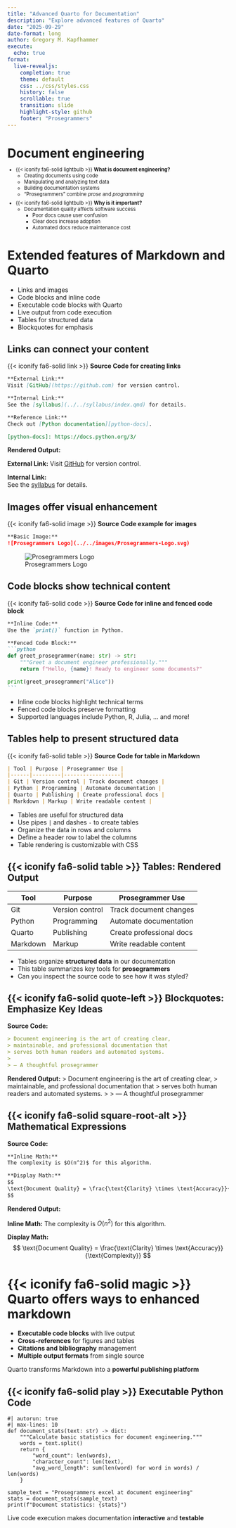 ```yaml
---
title: "Advanced Quarto for Documentation"
description: "Explore advanced features of Quarto"
date: "2025-09-29"
date-format: long
author: Gregory M. Kapfhammer
execute:
  echo: true
format:
  live-revealjs:
    completion: true
    theme: default
    css: ../css/styles.css
    history: false
    scrollable: true
    transition: slide
    highlight-style: github
    footer: "Prosegrammers"
---
```


# Document engineering

::: {.fragment style="margin-top: -0.5em; font-size: 0.80em;"} 

- {{< iconify fa6-solid lightbulb >}} **What is document engineering?**
    - Creating documents using code
    - Manipulating and analyzing text data
    - Building documentation systems
    - "Prosegrammers" combine *prose* and *programming*

:::

::: {.fragment style="margin-top: -0.5em; font-size: 0.80em;"}

- {{< iconify fa6-solid lightbulb >}} **Why is it important?**
    - Documentation quality affects software success
        - Poor docs cause user confusion
        - Clear docs increase adoption
        - Automated docs reduce maintenance cost

:::

# Extended features of Markdown and Quarto

::: fragment

- Links and images
- Code blocks and inline code
- Executable code blocks with Quarto
- Live output from code execution
- Tables for structured data
- Blockquotes for emphasis

:::

## Links can connect your content

{{< iconify fa6-solid link >}} **Source Code for creating links**

```markdown
**External Link:**
Visit [GitHub](https://github.com) for version control.

**Internal Link:**
See the [syllabus](../../syllabus/index.qmd) for details.

**Reference Link:**
Check out [Python documentation][python-docs].

[python-docs]: https://docs.python.org/3/
```

**Rendered Output:**

**External Link:**
Visit [GitHub](https://github.com) for version control.

**Internal Link:**  
See the [syllabus](../../syllabus/index.qmd) for details.

## Images offer visual enhancement

{{< iconify fa6-solid image >}} **Source Code example for images**

```markdown
**Basic Image:**
![Prosegrammers Logo](../../images/Prosegrammers-Logo.svg)
```

![Prosegrammers Logo](../../images/Prosegrammers-Logo.svg)

## Code blocks show technical content

{{< iconify fa6-solid code >}} **Source Code for inline and fenced code block**

````markdown
**Inline Code:**
Use the `print()` function in Python.

**Fenced Code Block:**
```python
def greet_prosegrammer(name: str) -> str:
    """Greet a document engineer professionally."""
    return f"Hello, {name}! Ready to engineer some documents?"

print(greet_prosegrammer("Alice"))
```
````

::: incremental

- Inline code blocks highlight technical terms
- Fenced code blocks preserve formatting
- Supported languages include Python, R, Julia, ... and more!

:::

## Tables help to present structured data

{{< iconify fa6-solid table >}} **Source Code for table in Markdown**

```markdown
| Tool | Purpose | Prosegrammer Use |
|------|---------|------------------|
| Git | Version control | Track document changes |
| Python | Programming | Automate documentation |
| Quarto | Publishing | Create professional docs |
| Markdown | Markup | Write readable content |
```

::: incremental

- Tables are useful for structured data
- Use pipes `|` and dashes `-` to create tables
- Organize the data in rows and columns
- Define a header row to label the columns
- Table rendering is customizable with CSS

:::

## {{< iconify fa6-solid table >}} Tables: Rendered Output


| Tool | Purpose | Prosegrammer Use |
|------|---------|------------------|
| Git | Version control | Track document changes |
| Python | Programming | Automate documentation |
| Quarto | Publishing | Create professional docs |
| Markdown | Markup | Write readable content |


::: fragment

- Tables organize **structured data** in our documentation
- This table summarizes key tools for **prosegrammers**
- Can you inspect the source code to see how it was styled?

:::

## {{< iconify fa6-solid quote-left >}} Blockquotes: Emphasize Key Ideas

**Source Code:**
```markdown
> Document engineering is the art of creating clear, 
> maintainable, and professional documentation that 
> serves both human readers and automated systems.
>
> — A thoughtful prosegrammer
```

**Rendered Output:**
> Document engineering is the art of creating clear, 
> maintainable, and professional documentation that 
> serves both human readers and automated systems.
>
> — A thoughtful prosegrammer

## {{< iconify fa6-solid square-root-alt >}} Mathematical Expressions

**Source Code:**
```markdown
**Inline Math:**
The complexity is $O(n^2)$ for this algorithm.

**Display Math:**
$$
\text{Document Quality} = \frac{\text{Clarity} \times \text{Accuracy}}{\text{Complexity}}
$$
```

**Rendered Output:**

**Inline Math:**
The complexity is $O(n^2)$ for this algorithm.

**Display Math:**
$$
\text{Document Quality} = \frac{\text{Clarity} \times \text{Accuracy}}{\text{Complexity}}
$$

# {{< iconify fa6-solid magic >}} Quarto offers ways to enhanced markdown

::: {.incremental}
- **Executable code blocks** with live output
- **Cross-references** for figures and tables  
- **Citations and bibliography** management
- **Multiple output formats** from single source
:::

::: {.fragment .fade .boxed-content style="font-size: 1.0em;"}
Quarto transforms Markdown into a **powerful publishing platform**
:::

## {{< iconify fa6-solid play >}} Executable Python Code

```pyodide
#| autorun: true
#| max-lines: 10
def document_stats(text: str) -> dict:
    """Calculate basic statistics for document engineering."""
    words = text.split()
    return {
        "word_count": len(words),
        "character_count": len(text),
        "avg_word_length": sum(len(word) for word in words) / len(words)
    }

sample_text = "Prosegrammers excel at document engineering"
stats = document_stats(sample_text)
print(f"Document statistics: {stats}")
```

::: {.fragment .fade .boxed-content style="font-size: 1.0em;"}
Live code execution makes documentation **interactive** and **testable**
:::

